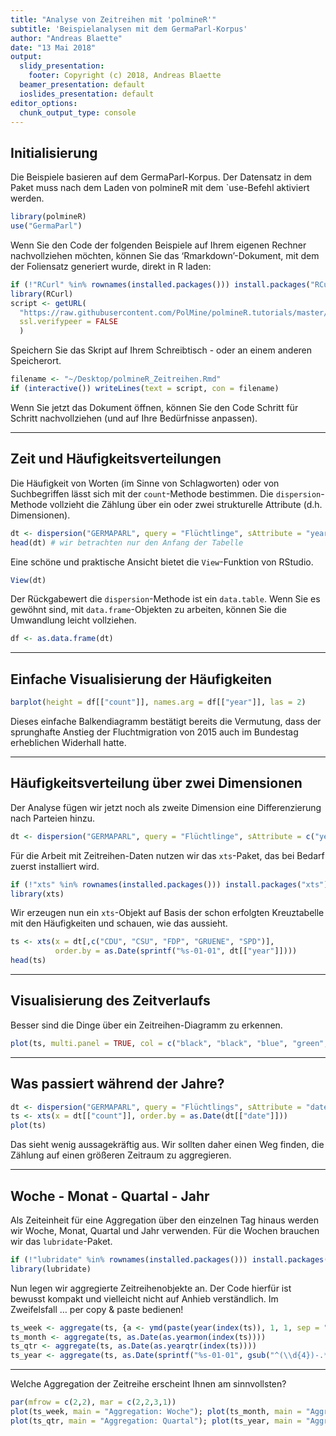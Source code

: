 ```yaml
---
title: "Analyse von Zeitreihen mit 'polmineR'"
subtitle: 'Beispielanalysen mit dem GermaParl-Korpus'
author: "Andreas Blaette"
date: "13 Mai 2018"
output:
  slidy_presentation:
    footer: Copyright (c) 2018, Andreas Blaette
  beamer_presentation: default
  ioslides_presentation: default
editor_options: 
  chunk_output_type: console
---
```



## Initialisierung

Die Beispiele basieren auf dem GermaParl-Korpus. Der Datensatz in dem Paket muss nach dem Laden von polmineR mit dem `use-Befehl aktiviert werden.

```r
library(polmineR)
use("GermaParl")
```

Wenn Sie den Code der folgenden Beispiele auf Ihrem eigenen Rechner nachvollziehen möchten, können Sie das 'Rmarkdown'-Dokument, mit dem der Foliensatz generiert wurde, direkt in R laden:

```r
if (!"RCurl" %in% rownames(installed.packages())) install.packages("RCurl")
library(RCurl)
script <- getURL(
  "https://raw.githubusercontent.com/PolMine/polmineR.tutorials/master/polmineR_Zeitreihen.Rmd",
  ssl.verifypeer = FALSE
  )
```


Speichern Sie das Skript auf Ihrem Schreibtisch - oder an einem anderen Speicherort.

```r
filename <- "~/Desktop/polmineR_Zeitreihen.Rmd"
if (interactive()) writeLines(text = script, con = filename)
```

Wenn Sie jetzt das Dokument öffnen, können Sie den Code Schritt für Schritt nachvollziehen (und auf Ihre Bedürfnisse anpassen).

----

## Zeit und Häufigkeitsverteilungen

Die Häufigkeit von Worten (im Sinne von Schlagworten) oder von Suchbegriffen lässt sich mit der `count`-Methode bestimmen. Die `dispersion`-Methode vollzieht die Zählung über ein oder zwei strukturelle Attribute (d.h. Dimensionen).

```r
dt <- dispersion("GERMAPARL", query = "Flüchtlinge", sAttribute = "year")
head(dt) # wir betrachten nur den Anfang der Tabelle
```

Eine schöne und praktische Ansicht bietet die `View`-Funktion von RStudio.

```r
View(dt)
```

Der Rückgabewert die `dispersion`-Methode ist ein `data.table`. Wenn Sie es gewöhnt sind, mit `data.frame`-Objekten zu arbeiten, können Sie die Umwandlung leicht vollziehen.

```r
df <- as.data.frame(dt)
```

----

## Einfache Visualisierung der Häufigkeiten

```r
barplot(height = df[["count"]], names.arg = df[["year"]], las = 2)
```

Dieses einfache Balkendiagramm bestätigt bereits die Vermutung, dass der sprunghafte Anstieg der Fluchtmigration von 2015 auch im Bundestag erheblichen Widerhall hatte.

----

## Häufigkeitsverteilung über zwei Dimensionen

Der Analyse fügen wir jetzt noch als zweite Dimension eine Differenzierung nach Parteien hinzu.

```r
dt <- dispersion("GERMAPARL", query = "Flüchtlinge", sAttribute = c("year", "party"))
```

Für die Arbeit mit Zeitreihen-Daten nutzen wir das `xts`-Paket, das bei Bedarf zuerst installiert wird.

```r
if (!"xts" %in% rownames(installed.packages())) install.packages("xts")
library(xts)
```

Wir erzeugen nun ein `xts`-Objekt auf Basis der schon erfolgten Kreuztabelle mit den Häufigkeiten und schauen, wie das aussieht.

```r
ts <- xts(x = dt[,c("CDU", "CSU", "FDP", "GRUENE", "SPD")],
          order.by = as.Date(sprintf("%s-01-01", dt[["year"]])))
head(ts)
```

----

## Visualisierung des Zeitverlaufs

Besser sind die Dinge über ein Zeitreihen-Diagramm zu erkennen.

```r
plot(ts, multi.panel = TRUE, col = c("black", "black", "blue", "green", "red"), lwd = 2)
```

----

## Was passiert während der Jahre?



```r
dt <- dispersion("GERMAPARL", query = "Flüchtlings", sAttribute = "date")
ts <- xts(x = dt[["count"]], order.by = as.Date(dt[["date"]]))
plot(ts)
```

Das sieht wenig aussagekräftig aus. Wir sollten daher einen Weg finden, die Zählung auf einen größeren Zeitraum zu aggregieren.

---- 

## Woche - Monat - Quartal - Jahr

Als Zeiteinheit für eine Aggregation über den einzelnen Tag hinaus werden wir Woche, Monat, Quartal und Jahr verwenden. Für die Wochen brauchen wir das `lubridate`-Paket.

```r
if (!"lubridate" %in% rownames(installed.packages())) install.packages("lubridate")
library(lubridate)
```

Nun legen wir aggregierte Zeitreihenobjekte an. Der Code hierfür ist bewusst kompakt und vielleicht nicht auf Anhieb verständlich. Im Zweifelsfall ... per copy & paste bedienen!

```r
ts_week <- aggregate(ts, {a <- ymd(paste(year(index(ts)), 1, 1, sep = "-")); week(a) <- week(index(ts)); a})
ts_month <- aggregate(ts, as.Date(as.yearmon(index(ts))))
ts_qtr <- aggregate(ts, as.Date(as.yearqtr(index(ts))))
ts_year <- aggregate(ts, as.Date(sprintf("%s-01-01", gsub("^(\\d{4})-.*?$", "\\1", index(ts)))))
```

----

Welche Aggregation der Zeitreihe erscheint Ihnen am sinnvollsten?

```r
par(mfrow = c(2,2), mar = c(2,2,3,1))
plot(ts_week, main = "Aggregation: Woche"); plot(ts_month, main = "Aggregation: Monat");
plot(ts_qtr, main = "Aggregation: Quartal"); plot(ts_year, main = "Aggregation: Jahr")
```
